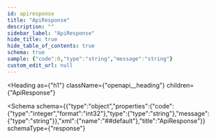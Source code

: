 ```yaml
---
id: apiresponse
title: "ApiResponse"
description: ""
sidebar_label: "ApiResponse"
hide_title: true
hide_table_of_contents: true
schema: true
sample: {"code":0,"type":"string","message":"string"}
custom_edit_url: null
---
```



<Heading
  as={"h1"}
  className={"openapi__heading"}
  children={"ApiResponse"}
>
</Heading>





<Schema
  schema={{"type":"object","properties":{"code":{"type":"integer","format":"int32"},"type":{"type":"string"},"message":{"type":"string"}},"xml":{"name":"##default"},"title":"ApiResponse"}}
  schemaType={"response"}
>
  
</Schema>
            